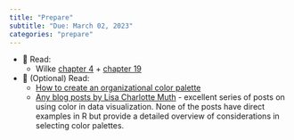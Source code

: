 ```yaml
---
title: "Prepare"
subtitle: "Due: March 02, 2023"
categories: "prepare"
---
```


- 📖 Read:
    - Wilke [chapter 4](https://clauswilke.com/dataviz/color-basics.html) + [chapter 19](https://clauswilke.com/dataviz/color-pitfalls.html)
- 📖 (Optional) Read:
    - [How to create an organizational color palette](https://blog.datawrapper.de/colors-for-data-vis-style-guides/)
    - [Any blog posts by Lisa Charlotte Muth](https://blog.datawrapper.de/category/color-in-data-vis/) - excellent series of posts on using color in data visualization. None of the posts have direct examples in R but provide a detailed overview of considerations in selecting color palettes.
